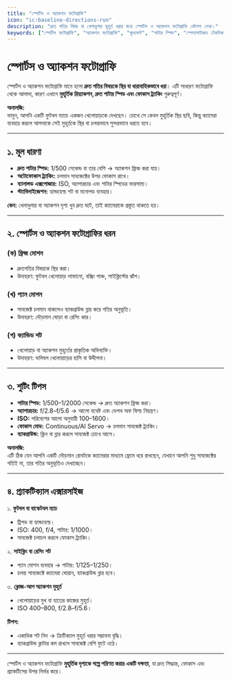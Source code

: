 ```yaml
---
title: "স্পোর্টস ও অ্যাকশন ফটোগ্রাফি"
icon: "ic:baseline-directions-run"
description: "দ্রুত গতির বিষয় বা খেলাধুলার মুহূর্ত ধরার জন্য স্পোর্টস ও অ্যাকশন ফটোগ্রাফি কৌশল শেখা।"
keywords: ["স্পোর্টস ফটোগ্রাফি", "অ্যাকশন ফটোগ্রাফি", "মুভমেন্ট", "শাটার স্পিড", "স্পেশালাইজড টেকনিক"]
---
```


# স্পোর্টস ও অ্যাকশন ফটোগ্রাফি

স্পোর্টস ও অ্যাকশন ফটোগ্রাফি মানে হলো **দ্রুত গতির বিষয়কে স্থির বা ধারাবাহিকভাবে ধরা**। এটি সাধারণ ফটোগ্রাফি থেকে আলাদা, কারণ এখানে **মুহূর্তিক রিয়্যাকশন, দ্রুত শাটার স্পিড এবং ফোকাস ট্র্যাকিং** গুরুত্বপূর্ণ।  

**অনালজি:**  
ভাবুন, আপনি একটি ফুটবল ম্যাচে একজন খেলোয়াড়কে দেখছেন। চোখে সে কেবল মুহূর্তিক স্থির ছবি, কিন্তু ক্যামেরা ব্যবহার করলে আপনাকে সেই মুহূর্তকে স্থির বা চলন্তভাবে সুন্দরভাবে ধরতে হবে।  

---

## ১. মূল ধারণা

- **দ্রুত শাটার স্পিড:** 1/500 সেকেন্ড বা তার বেশি → অ্যাকশন ফ্রিজ করা যায়।  
- **অটোফোকাস ট্র্যাকিং:** চলমান সাবজেক্টের উপর ফোকাস রাখে।  
- **ব্যালান্সড এক্সপোজার:** ISO, অ্যাপারচার এবং শাটার স্পিডের ভারসাম্য।  
- **স্ট্যাবিলাইজেশন:** হ্যান্ডহেল্ড শট বা মনোপড ব্যবহার।  

**কেন:** খেলাধুলার বা অ্যাকশন দৃশ্য খুব দ্রুত ঘটে, তাই ক্যামেরাকে প্রস্তুত থাকতে হয়।  

---

## ২. স্পোর্টস ও অ্যাকশন ফটোগ্রাফির ধরন

### (ক) ফ্রিজ মোশন
- দ্রুতগতির বিষয়কে স্থির করা।  
- উদাহরণ: ফুটবল খেলোয়াড় লাফানো, বক্সিং পাঞ্চ, সাইক্লিস্টের ঝাঁপ।  

### (খ) প্যান মোশন
- সাবজেক্ট চলমান থাকলেও ব্যাকগ্রাউন্ড ব্লার করে গতির অনুভূতি।  
- উদাহরণ: দৌড়মান ঘোড়া বা রেসিং কার।  

### (গ) ক্যান্ডিড শট
- খেলোয়াড় বা অ্যাকশন মুহূর্তের প্রাকৃতিক অভিব্যক্তি।  
- উদাহরণ: ভলিবল খেলোয়াড়ের হাসি বা উদ্দীপনা।  

---

## ৩. শুটিং টিপস

- **শাটার স্পিড:** 1/500–1/2000 সেকেন্ড → দ্রুত অ্যাকশন ফ্রিজ করা।  
- **অ্যাপারচার:** f/2.8–f/5.6 → আলো যথেষ্ট এবং ডেপথ অফ ফিল্ড নিয়ন্ত্রণ।  
- **ISO:** পরিবেশের আলো অনুযায়ী 100–1600।  
- **ফোকাস মোড:** Continuous/AI Servo → চলমান সাবজেক্ট ট্র্যাকিং।  
- **ব্যাকগ্রাউন্ড:** ক্লিন বা ব্লার করলে সাবজেক্ট চোখে আসে।  

**অনালজি:**  
এটি ঠিক যেন আপনি একটি দৌড়মান রোবটকে ক্যামেরার মাধ্যমে ফ্রেমে ধরে রাখছেন, যেখানে আপনি শুধু সাবজেক্টের গতিই না, তার গতির অনুভূতিও দেখাচ্ছেন।  

---

## ৪. প্র্যাকটিক্যাল এক্সারসাইজ

১. **ফুটবল বা বাস্কেটবল ম্যাচ**  
   - ট্রিপড বা হ্যান্ডহেল্ড।  
   - ISO: 400, f/4, শাটার: 1/1000।  
   - সাবজেক্ট চলাচল করলে ফোকাস ট্র্যাকিং।  

২. **সাইক্লিং বা রেসিং শট**  
   - প্যান মোশন ব্যবহার → শাটার: 1/125–1/250।  
   - চলন্ত সাবজেক্টে ক্যামেরা ঘোরান, ব্যাকগ্রাউন্ড ব্লার হবে।  

৩. **ক্লোজ-আপ অ্যাকশন মুহূর্ত**  
   - খেলোয়াড়ের মুখ বা হাতের কাজের মুহূর্ত।  
   - ISO 400–800, f/2.8–f/5.6।  

**টিপস:**  
- একাধিক শট নিন → ক্রিটিক্যাল মুহূর্ত ধরার সম্ভাবনা বৃদ্ধি।  
- ব্যাকগ্রাউন্ড ক্লাটার কম রাখলে সাবজেক্ট বেশি ফুটে ওঠে।  

---

স্পোর্টস ও অ্যাকশন ফটোগ্রাফি **মুহূর্তিক দৃশ্যকে গল্পে পরিণত করার একটি দক্ষতা**, যা দ্রুত সিদ্ধান্ত, ফোকাস এবং প্র্যাকটিসের উপর নির্ভর করে।  